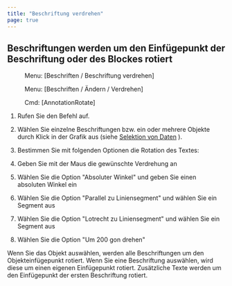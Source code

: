 ```yaml
---
title: "Beschriftung verdrehen"
page: true
---
```

## Beschriftungen werden um den Einf&#252;gepunkt der Beschriftung oder des Blockes rotiert
<GeoMapper> <Menu> Menu: [Beschriften / Beschriftung verdrehen] </Menu> </GeoMapper><GeoDesigner> <Menu> Menu: [Beschriften / Ändern / Verdrehen] </Menu> 
 <Menu> Cmd: [AnnotationRotate] </Menu> </GeoDesigner>


1. Rufen Sie den Befehl auf.

2. W&#228;hlen Sie einzelne Beschriftungen bzw. ein oder mehrere Objekte durch Klick in der Grafik aus (siehe 
[Selektion von Daten](../grafik/selektionvondaten)
). 

3. Bestimmen Sie mit folgenden Optionen die Rotation des Textes:

1. Geben Sie mit der Maus die gew&#252;nschte Verdrehung an

2. W&#228;hlen Sie die Option &quot;Absoluter Winkel&quot; und geben Sie einen absoluten Winkel ein

3. W&#228;hlen Sie die Option &quot;Parallel zu Liniensegment&quot; und w&#228;hlen Sie ein Segment aus

4. W&#228;hlen Sie die Option &quot;Lotrecht zu Liniensegment&quot; und w&#228;hlen Sie ein Segment aus

5. W&#228;hlen Sie die Option &quot;Um 200 gon drehen&quot;






<Success>
Wenn Sie das Objekt ausw&#228;hlen, werden alle Beschriftungen um den Objekteinf&#252;gepunkt rotiert. 
Wenn Sie eine Beschriftung ausw&#228;hlen, wird diese um einen eigenen Einf&#252;gepunkt rotiert. Zus&#228;tzliche Texte werden um den Einf&#252;gepunkt der ersten Beschriftung rotiert.
</Success>

